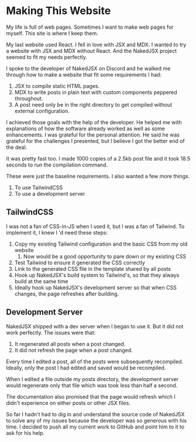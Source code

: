 # Making This Website

My life is full of web pages. Sometimes I want to make web pages for myself.
This site is where I keep them.

My last website used React. I fell in love with JSX and MDX. I wanted to try a
website with JSX and MDX without React. And the NakedJSX project seemed to
fit my needs perfectly. 

I spoke to the developer of NakedJSX on Discord and he walked me through how
to make a website that fit some requirements I had:

1. JSX to compile static HTML pages.
1. MDX to write posts in plain text with custom components peppered throughout.
1. A post need only be in the right directory to get compiled without external
   configuration.

I achieved those goals with the help of the developer. He helped me with
explanations of how the software already worked as well as some enhancements. I
was grateful for the personal attention. He said he was grateful for the
challenges I presented, but I believe I got the better end of the deal.

It was pretty fast too. I made 1000 copies of a 2.5kb post file and it took 18.5
seconds to run the compilation command.

These were just the baseline requirements. I also wanted a few more things.

1. To use TailwindCSS
1. To use a development server

## TailwindCSS

I was not a fan of CSS-in-JS when I used it, but I was a fan of Tailwind. To
implement it, I knew I 'd need these steps:

1. Copy my existing Tailwind configuration and the basic CSS from my old website
   1. Now would be a good opportunity to pare down or my existing CSS
1. Test Tailwind to ensure it generated the CSS correctly
1. Link to the generated CSS file in the template shared by all posts
1. Hook up NakedJSX's build system to Tailwind's, so that they always build at
   the same time
1. Ideally hook up NakedJSX's development server so that when CSS changes, the
   page refreshes after building.
   
## Development Server
   
NakedJSX shipped with a dev server when I began to use it. But it did not work
perfectly. The issues were that:

1. It regenerated all posts when a post changed.
1. It did not refresh the page when a post changed.

Every time I edited a post, all of the posts were subsequently recompiled.
Ideally, only the post I had edited and saved would be recompiled.

When I edited a file outside my posts directory, the development server would
regenerate only that file which was took less than half a second. 

The documentation also promised that the page would refresh which I didn't
experience on either posts or other JSX files.

So far I hadn't had to dig in and understand the source code of NakedJSX to
solve any of my issues because the developer was so generous with his time. I
decided to push all my current work to GitHub and point him to it to ask for his help.

